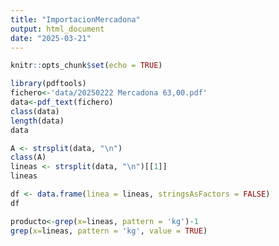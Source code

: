```yaml
---
title: "ImportacionMercadona"
output: html_document
date: "2025-03-21"
---
```


```r
knitr::opts_chunk$set(echo = TRUE)
```

```r
library(pdftools)
fichero<-'data/20250222 Mercadona 63,00.pdf'
data<-pdf_text(fichero)
class(data)
length(data)
data
```
```r
A <- strsplit(data, "\n")
class(A)
lineas <- strsplit(data, "\n")[[1]]
lineas
```
```r

df <- data.frame(linea = lineas, stringsAsFactors = FALSE)
df
```

```r

producto<-grep(x=lineas, pattern = 'kg')-1
grep(x=lineas, pattern = 'kg', value = TRUE)

```

